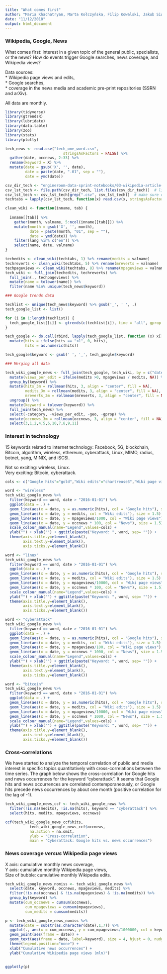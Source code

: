 ---
title: "What comes first"
author: "Maria Khachatryan, Marta Kołczyńska, Filip Kowalski, Jakub Siwiec, Paweł Zawadzki"
date: "11/12/2018"
output: html_document
---

### Wikipedia, Google, News

What comes first: interest in a given topic of the general public, specialists, or the news? How do events trigger Google searches, news coverage, and Wikipedia views?

Data sources:    
* Wikipedia page views and edits,  
* Google searches,  
* coverage in the news media and academic pre-print repositories (SSRN and arXiv).  

All data are monthly.

```{r setup, warning=FALSE, message=FALSE, echo = FALSE}
library(tidyverse)
library(gtrendsR)
library(lubridate)
library(data.table)
library(zoo)
library(stats)
library(plotly)

tech_news <- read.csv("tech_one_word.csv",
                          stringsAsFactors = FALSE) %>%
  gather(date, occnews, 2:33) %>%
  rename(keyword = X) %>%
  mutate(date = gsub('X', '', date),
         date = paste(date, ".01", sep = ""),
         date = ymd(date))

csv_dir_tech <- "engineroom-data-sprint-notebooks/03-wikipedia-article-metrics/results/tech"
csv_lst_tech <- file.path(csv_dir_tech, list.files(csv_dir_tech))  # list of all files in the selected directory
csv_lst_tech <- csv_lst_tech[grep(".csv", csv_lst_tech)]  # make sure only .csv files
techtabs = lapply(csv_lst_tech, function(x) read.csv(x, stringsAsFactors = FALSE, encoding = "UTF-8"))

clean_wiki <- function(inname, tab) {
  
  inname[[tab]] %>% 
    gather(month, valname, 5:ncol(inname[[tab]])) %>%
    mutate(month = gsub('X', '', month),
           date = paste(month, "01", sep = ""),
           date = ymd(date)) %>%
    filter(lang %in% c("en")) %>%
    select(name, date, valname)
}

techedits <- clean_wiki(techtabs, 1) %>% rename(medits = valname)
techreverts <- clean_wiki(techtabs, 5) %>% rename(mreverts = valname)
techpageviews <- clean_wiki(techtabs, 8) %>% rename(mpageviews = valname)
tech_wiki <- full_join(techedits, techreverts) %>%
  full_join(., techpageviews) %>%
  mutate(name = tolower(name)) %>%
  filter(name %in% unique(tech_news$keyword))

### Google trends data

techlist <- unique(tech_news$keyword) %>% gsub('_', ' ', .)
tech_google_list <- list()

for (i in 1:length(techlist)) {
  tech_google_list[[i]] <- gtrends(c(techlist[i]), time = "all", gprop = "web")
}

tech_google <- do.call(rbind, lapply(tech_google_list, function (x) x[[1]])) %>%
  mutate(hits = ifelse(hits == "<1", 0, hits),
         hits = as.numeric(hits))

tech_google$keyword <- gsub(' ', '_', tech_google$keyword)

### Merging all data

tech_wiki_google_news <- full_join(tech_google, tech_wiki, by = c("date", "keyword" = "name")) %>%
  mutate(views_per_edit = ifelse(medits >0, mpageviews / medits, NA)) %>%
  group_by(keyword) %>%
  mutate(hits_3m = rollmean(hits, 3, align = "center", fill = NA),
         medits_3m = rollmean(medits, 3, align = "center", fill = NA),
         mreverts_3m = rollmean(mreverts, 3, align = "center", fill = NA)) %>%
  ungroup() %>%
  mutate(keyword = tolower(keyword)) %>%
  full_join(tech_news) %>%
  select(-category, -views_per_edit, -geo, -gprop) %>%
  mutate(occnews_3m = rollmean(occnews, 3, align = "center", fill = NA)) %>%
  select(3,1,2,4,5,6,10,7,8,9,11)

```

### Interest in technology

15 keywords related to internet technology: Facebook, 5G, blockchain, Bitcoin, algorithm, wireless, ethereum, cyberattack, Linux, MIMO, radius, botnet, yang, MINIX, and iSCSI.

Not so exciting: wireless, Linux.  
Very exciting: Bitcoin, cyberattack.


```{r graph-wireless, warning=FALSE, message=FALSE, echo = FALSE, fig.width = 8, fig.height = 4}
cols <- c("Google hits"="gold","Wiki edits"="chartreuse3","Wiki page views"="blue4", "News" = "indianred2")

word <- "wireless"
tech_wiki_google_news %>%
  filter(keyword == word, date > "2016-01-01") %>%
  ggplot(data = .) +
  geom_line(aes(x = date, y = as.numeric(hits), col = "Google hits"), size = 1.5) + 
  geom_line(aes(x = date, y = medits, col = "Wiki edits"), size = 1.5) +
  geom_line(aes(x = date, y = mpageviews/1000, col = "Wiki page views"), size = 1.5) +
  geom_line(aes(x = date, y = occnews * 100, col = "News"), size = 1.5) +
  scale_colour_manual(name="Legend",values=cols) +
  ylab("") + xlab("") + ggtitle(paste("Keyword: ", word, sep= "")) +
  theme(axis.title.y=element_blank(),
        axis.text.y=element_blank(),
        axis.ticks.y=element_blank())
```

```{r graph-linux, warning=FALSE, message=FALSE, echo = FALSE, fig.width = 8, fig.height = 4}
word <- "linux"
tech_wiki_google_news %>%
  filter(keyword == word, date > "2016-01-01") %>%
  ggplot(data = .) +
  geom_line(aes(x = date, y = as.numeric(hits), col = "Google hits"), size = 1.5) + 
  geom_line(aes(x = date, y = medits, col = "Wiki edits"), size = 1.5) +
  geom_line(aes(x = date, y = mpageviews/10000, col = "Wiki page views"), size = 1.5) +
  geom_line(aes(x = date, y = occnews * 100, col = "News"), size = 1.5) +
  scale_colour_manual(name="Legend",values=cols) +
  ylab("") + xlab("") + ggtitle(paste("Keyword: ", word, sep= "")) +
  theme(axis.title.y=element_blank(),
        axis.text.y=element_blank(),
        axis.ticks.y=element_blank())
```


```{r graph-cyberattack, warning=FALSE, message=FALSE, echo = FALSE, fig.width = 8, fig.height = 4}
word <- "cyberattack"
tech_wiki_google_news %>%
  filter(keyword == word, date > "2016-01-01") %>%
  ggplot(data = .) +
  geom_line(aes(x = date, y = as.numeric(hits), col = "Google hits"), size = 1.5) + 
  geom_line(aes(x = date, y = medits, col = "Wiki edits"), size = 1.5) +
  geom_line(aes(x = date, y = mpageviews/100, col = "Wiki page views"), size = 1.5) +
  geom_line(aes(x = date, y = occnews * 1000, col = "News"), size = 1.5) +
  scale_colour_manual(name="Legend",values=cols) +
  ylab("") + xlab("") + ggtitle(paste("Keyword: ", word, sep= "")) +
  theme(axis.title.y=element_blank(),
        axis.text.y=element_blank(),
        axis.ticks.y=element_blank())
```

```{r graph-bitcoin, warning=FALSE, message=FALSE, echo = FALSE, fig.width = 8, fig.height = 4}
word <- "bitcoin"
tech_wiki_google_news %>%
  filter(keyword == word, date > "2016-01-01") %>%
  ggplot(data = .) +
  geom_line(aes(x = date, y = as.numeric(hits), col = "Google hits"), size = 1.5) + 
  geom_line(aes(x = date, y = medits, col = "Wiki edits"), size = 1.5) +
  geom_line(aes(x = date, y = mpageviews/10000, col = "Wiki page views"), size = 1.5) +
  geom_line(aes(x = date, y = occnews * 1000, col = "News"), size = 1.5) +
  scale_colour_manual(name="Legend",values=cols) +
  ylab("") + xlab("") + ggtitle(paste("Keyword: ", word, sep= "")) +
  theme(axis.title.y=element_blank(),
        axis.text.y=element_blank(),
        axis.ticks.y=element_blank())
```


### Cross-correlations

We have started to analyze the temporal correlation of public and media interest in specific topics quantitatively with cross-correlations between the time series. The graph below shows the cross-correlation for Google hits and news occurrences for the keyword "cyberattack". It seems that Google hits and news occurrences are correlated contemporaneously, or Google hits precede news occurrences by about one month (positive correlation for the lag of -1).


```{r ccf, warning=FALSE, message=FALSE, echo = FALSE}
tech_wiki_google_news_ccf <- tech_wiki_google_news %>%
  filter(!is.na(medits), !is.na(hits), keyword == "cyberattack") %>%
  select(hits, medits, mpageviews, occnews)

ccf(tech_wiki_google_news_ccf$hits, 
           tech_wiki_google_news_ccf$occnews,
           na.action = na.omit,
           ylab = "Cross-correlation",
           main = "Cyberattack: Google hits vs. news occurrences")

```


### News coverage *versus* Wikipedia page views

X axis: cumulative monthly news coverage,  
Y axis: cumulative monthly Wikipedia page views,  
Size of bubble: cumulative monthly Wikipedia edits.


```{r graph-bubbles, warning=FALSE, message=FALSE, echo = FALSE, fig.width = 8, fig.height = 8}
tech_wiki_google_news_nomiss <- tech_wiki_google_news %>% 
  select(date, keyword, occnews, mpageviews, medits) %>%
  filter(!is.na(occnews) & !is.na(mpageviews) & !is.na(medits)) %>%
  group_by(keyword) %>%
  mutate(cum_occnews = cumsum(occnews),
         cum_mpageviews = cumsum(mpageviews),
         cum_medits = cumsum(medits))

p <- tech_wiki_google_news_nomiss %>%
  mutate(date = substr(as.character(date),1,7)) %>%
  ggplot(., aes(x = cum_occnews, y = cum_mpageviews/1000000, col = keyword, size = cum_medits)) +
  geom_point(aes(frame = date)) +
  geom_text(aes(frame = date, label=keyword), size = 4, hjust = 0, nudge_x = 1.5, nudge_y = 1.5) +
  theme(legend.position="none") +
  xlab("Cumulative news occurrences") +
  ylab("Cumulative Wikipedia page views (mln)")
  

ggplotly(p)
```

